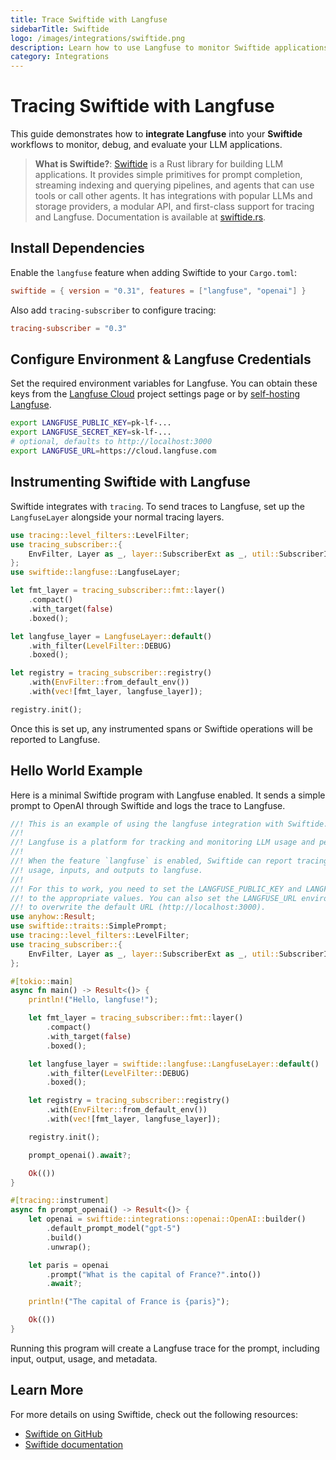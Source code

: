 ```yaml
---
title: Trace Swiftide with Langfuse
sidebarTitle: Swiftide
logo: /images/integrations/swiftide.png
description: Learn how to use Langfuse to monitor Swiftide applications to debug and evaluate your LLM workflows
category: Integrations
---
```


# Tracing Swiftide with Langfuse

This guide demonstrates how to **integrate Langfuse** into your **Swiftide** workflows to monitor, debug, and evaluate your LLM applications.

> **What is Swiftide?**: [Swiftide](https://github.com/bosun-ai/swiftide) is a Rust library for building LLM applications. It provides simple primitives for prompt completion, streaming indexing and querying pipelines, and agents that can use tools or call other agents. It has integrations with popular LLMs and storage providers, a modular API, and first-class support for tracing and Langfuse. Documentation is available at [swiftide.rs](https://swiftide.rs).

<Steps>

## Install Dependencies

Enable the `langfuse` feature when adding Swiftide to your `Cargo.toml`:

```toml
swiftide = { version = "0.31", features = ["langfuse", "openai"] }
```

Also add `tracing-subscriber` to configure tracing:

```toml
tracing-subscriber = "0.3"
```

## Configure Environment & Langfuse Credentials

Set the required environment variables for Langfuse. You can obtain these keys from the [Langfuse Cloud](https://cloud.langfuse.com/) project settings page or by [self-hosting Langfuse](https://langfuse.com/self-hosting).

```bash
export LANGFUSE_PUBLIC_KEY=pk-lf-...
export LANGFUSE_SECRET_KEY=sk-lf-...
# optional, defaults to http://localhost:3000
export LANGFUSE_URL=https://cloud.langfuse.com
```

## Instrumenting Swiftide with Langfuse

Swiftide integrates with `tracing`. To send traces to Langfuse, set up the `LangfuseLayer` alongside your normal tracing layers.

```rust
use tracing::level_filters::LevelFilter;
use tracing_subscriber::{
    EnvFilter, Layer as _, layer::SubscriberExt as _, util::SubscriberInitExt as _,
};
use swiftide::langfuse::LangfuseLayer;

let fmt_layer = tracing_subscriber::fmt::layer()
    .compact()
    .with_target(false)
    .boxed();

let langfuse_layer = LangfuseLayer::default()
    .with_filter(LevelFilter::DEBUG)
    .boxed();

let registry = tracing_subscriber::registry()
    .with(EnvFilter::from_default_env())
    .with(vec![fmt_layer, langfuse_layer]);

registry.init();
```

Once this is set up, any instrumented spans or Swiftide operations will be reported to Langfuse.

## Hello World Example

Here is a minimal Swiftide program with Langfuse enabled. It sends a simple prompt to OpenAI through Swiftide and logs the trace to Langfuse.

```rust
//! This is an example of using the langfuse integration with Swiftide.
//!
//! Langfuse is a platform for tracking and monitoring LLM usage and performance.
//!
//! When the feature `langfuse` is enabled, Swiftide can report tracing information,
//! usage, inputs, and outputs to langfuse.
//!
//! For this to work, you need to set the LANGFUSE_PUBLIC_KEY and LANGFUSE_SECRET_KEY
//! to the appropriate values. You can also set the LANGFUSE_URL environment variable
//! to overwrite the default URL (http://localhost:3000).
use anyhow::Result;
use swiftide::traits::SimplePrompt;
use tracing::level_filters::LevelFilter;
use tracing_subscriber::{
    EnvFilter, Layer as _, layer::SubscriberExt as _, util::SubscriberInitExt as _,
};

#[tokio::main]
async fn main() -> Result<()> {
    println!("Hello, langfuse!");

    let fmt_layer = tracing_subscriber::fmt::layer()
        .compact()
        .with_target(false)
        .boxed();

    let langfuse_layer = swiftide::langfuse::LangfuseLayer::default()
        .with_filter(LevelFilter::DEBUG)
        .boxed();

    let registry = tracing_subscriber::registry()
        .with(EnvFilter::from_default_env())
        .with(vec![fmt_layer, langfuse_layer]);

    registry.init();

    prompt_openai().await?;

    Ok(())
}

#[tracing::instrument]
async fn prompt_openai() -> Result<()> {
    let openai = swiftide::integrations::openai::OpenAI::builder()
        .default_prompt_model("gpt-5")
        .build()
        .unwrap();

    let paris = openai
        .prompt("What is the capital of France?".into())
        .await?;

    println!("The capital of France is {paris}");

    Ok(())
}
```

</Steps>

Running this program will create a Langfuse trace for the prompt, including input, output, usage, and metadata.


## Learn More

For more details on using Swiftide, check out the following resources:

* [Swiftide on GitHub](https://github.com/bosun-ai/swiftide)
* [Swiftide documentation](https://swiftide.rs)
